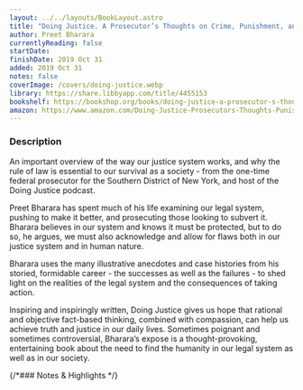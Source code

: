 ```yaml
---
layout: ../../layouts/BookLayout.astro
title: "Doing Justice. A Prosecutor’s Thoughts on Crime, Punishment, and the Rule of Law"
author: Preet Bharara
currentlyReading: false
startDate:
finishDate: 2019 Oct 31
added: 2019 Oct 31
notes: false
coverImage: /covers/doing-justice.webp
library: https://share.libbyapp.com/title/4455153
bookshelf: https://bookshop.org/books/doing-justice-a-prosecutor-s-thoughts-on-crime-punishment-and-the-rule-of-law/9780525562931
amazon: https://www.amazon.com/Doing-Justice-Prosecutors-Thoughts-Punishment/dp/0525521127
---
```


<ReadingTime
  startDate  = {frontmatter.startDate}
  finishDate = {frontmatter.finishDate}
/>

### Description
An important overview of the way our justice system works, and why the rule of law is essential to our survival as a society - from the one-time federal prosecutor for the Southern District of New York, and host of the Doing Justice podcast.

Preet Bharara has spent much of his life examining our legal system, pushing to make it better, and prosecuting those looking to subvert it. Bharara believes in our system and knows it must be protected, but to do so, he argues, we must also acknowledge and allow for flaws both in our justice system and in human nature.

Bharara uses the many illustrative anecdotes and case histories from his storied, formidable career - the successes as well as the failures - to shed light on the realities of the legal system and the consequences of taking action.

Inspiring and inspiringly written, Doing Justice gives us hope that rational and objective fact-based thinking, combined with compassion, can help us achieve truth and justice in our daily lives. Sometimes poignant and sometimes controversial, Bharara’s expose is a thought-provoking, entertaining book about the need to find the humanity in our legal system as well as in our society.

{/*### Notes & Highlights */}

<BuyBook
  library   = {frontmatter.library}
  bookshelf = {frontmatter.bookshelf}
  amazon    = {frontmatter.amazon}
/>
